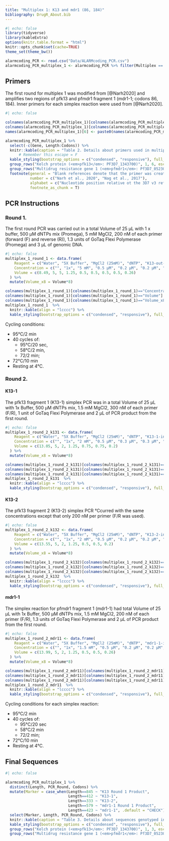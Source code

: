 ```yaml
---
title: "Multiplex 1: K13 and mdr1 (86, 184)"
bibliography: DrugR_About.bib
---
```


```r
#| echo: false
library(tidyverse)
library(kableExtra)
options(knitr.table.format = "html") 
knitr::opts_chunk$set(cache=TRUE)
theme_set(theme_bw())

alarmcoding_PCR <- read.csv("Data/ALARMcoding_PCR.csv")
alarmcoding_PCR_multiplex_1 <- alarmcoding_PCR %>% filter(Multiplex == 1)
```

## Primers

The first round for multiplex 1 was modified from [@Narh2020] and amplifies two regions of pfk13 and pfmdr1 fragment 1 (mdr1-1; codons 86, 184). Inner primers for each simplex reaction were used from [@Narh2020].

```r
#| echo: false

colnames(alarmcoding_PCR_multiplex_1)[colnames(alarmcoding_PCR_multiplex_1)=="Nucleotide.position"] <- "Nucleotide position"
colnames(alarmcoding_PCR_multiplex_1)[colnames(alarmcoding_PCR_multiplex_1)=="Sequence"] <- "Sequence (5' to 3')"
names(alarmcoding_PCR_multiplex_1)[6] <- paste0(names(alarmcoding_PCR_multiplex_1)[6],  footnote_marker_alphabet(1))

alarmcoding_PCR_multiplex_1 %>%
  select(-c(Gene, Length:Codons)) %>% 
  knitr::kable(caption = "Table 2. Details about primers used in multiplex 1 of the <em>ALARM</em>coding PCR genotyping protocol", align = "lcccc", escape = FALSE) %>% 
      # Remember this escape = F
  kable_styling(bootstrap_options = c("condensed", "responsive"), full_width = T) %>% 
  group_rows("Kelch protein (<em>pfk13</em>: PF3D7_1343700)", 1, 6, escape = FALSE) %>% 
  group_rows("Multidrug resistance gene 1 (<em>pfmdr1</em>: Pf3D7_0523000)", 7, 10, escape = FALSE) %>%
  footnote(general = "Blank references denote that the primer was created by this author. Manuscript in preparation.",
           number = c("Narh et al., 2020", "Nag et al., 2017"),
           alphabet = c("Nucleotide position relative ot the 3D7 v3 reference genome"),
           footnote_as_chunk = T)
```

## PCR Instructions

### Round 1.

The first round PCR was carried out in a total Volume of 25 μL with 1 x buffer, 500 μM dNTPs mix (Promega), 5 mM MgCl2, 200 nM of each primer (forward (F) and reverse (R)), 1.3 units of GoTaq Flexi Polymerase (Promega) and 3 μL of genomic DNA.

```r
#| echo: false
multiplex_1_round_1 <- data.frame(
    Reagent = c("Water", "5X Buffer", "MgCl2 (25mM)", "dNTP", "K13-out-F", "K13-out-R", "mdr1-1-out-F", "mdr1-1-out-R", "G2 Flexi Taq (5U/μL)"), 
    Concentration = c("", "1x", "5 mM", "0.5 μM", "0.2 μM", "0.2 μM", "0.2 μM", "0.2 μM", "1.3 U/μL"), 
    Volume = c(8.49, 5, 5, 1.25, 0.5, 0.5, 0.5, 0.5, 0.26)
  ) %>% 
  mutate(Volume_x8 = Volume*8)

colnames(multiplex_1_round_1)[colnames(multiplex_1_round_1)=="Concentration"] <- "Final Concentration"
colnames(multiplex_1_round_1)[colnames(multiplex_1_round_1)=="Volume"] <- "Volume x1 (μL)"
colnames(multiplex_1_round_1)[colnames(multiplex_1_round_1)=="Volume_x8"] <- "Volume x8 (μL)"
multiplex_1_round_1  %>% 
  knitr::kable(align = "lcccc") %>% 
  kable_styling(bootstrap_options = c("condensed", "responsive"), full_width = T)  
```

Cycling conditions:

-   95°C/2 min
-   40 cycles of:
    -   95°C/20 sec,
    -   58°C/2 min,
    -   72/2 min;
-   72°C/10 min
-   Resting at 4°C.

### Round 2.

::: panel-tabset
#### K13-1

The pfk13 fragment 1 (K13-1) simplex PCR was in a total Volume of 25 μL with 1x Buffer, 500 μM dNTPs mix, 1.5 mM MgCl2, 300 nM of each primer (F/R), 1 unit of GoTaq Flexi Polymerase and 2 μL of PCR product from the first round.

```r
#| echo: false
multiplex_1_round_2_k131 <- data.frame(
    Reagent = c("Water", "5X Buffer", "MgCl2 (25mM)", "dNTP", "K13-1-in-F", "K13-1-in-R", "G2 Flexi Taq (5U/μL)"), 
    Concentration = c("", "1x", "2 mM", "0.5 μM", "0.3 μM", "0.3 μM", "1 U/μL"), 
    Volume = c(13.05, 5, 2, 1.25, 0.75, 0.75, 0.2)
  ) %>% 
  mutate(Volume_x8 = Volume*8)

colnames(multiplex_1_round_2_k131)[colnames(multiplex_1_round_2_k131)=="Concentration"] <- "Final Concentration"
colnames(multiplex_1_round_2_k131)[colnames(multiplex_1_round_2_k131)=="Volume"] <- "Volume x1 (μL)"
colnames(multiplex_1_round_2_k131)[colnames(multiplex_1_round_2_k131)=="Volume_x8"] <- "Volume x8 (μL)"
multiplex_1_round_2_k131  %>% 
  knitr::kable(align = "lcccc") %>% 
  kable_styling(bootstrap_options = c("condensed", "responsive"), full_width = T)  
```

#### K13-2

The pfk13 fragment 2 (K13-2) simplex PCR °Ccurred with the same concentrations except that only 200 nM per primer (F/R was used).

```r
#| echo: false
multiplex_1_round_2_k132 <- data.frame(
    Reagent = c("Water", "5X Buffer", "MgCl2 (25mM)", "dNTP", "K13-2-in-F", "K13-2-in-R", "G2 Flexi Taq (5U/μL)"), 
    Concentration = c("", "1x", "2 mM", "0.5 μM", "0.2 μM", "0.2 μM", "1 U/μL"), 
    Volume = c(13.55, 5, 2, 1.25, 0.5, 0.5, 0.2)
  ) %>% 
  mutate(Volume_x8 = Volume*8)

colnames(multiplex_1_round_2_k132)[colnames(multiplex_1_round_2_k132)=="Concentration"] <- "Final Concentration"
colnames(multiplex_1_round_2_k132)[colnames(multiplex_1_round_2_k132)=="Volume"] <- "Volume x1 (μL)"
colnames(multiplex_1_round_2_k132)[colnames(multiplex_1_round_2_k132)=="Volume_x8"] <- "Volume x8 (μL)"
multiplex_1_round_2_k132  %>% 
  knitr::kable(align = "lcccc") %>% 
  kable_styling(bootstrap_options = c("condensed", "responsive"), full_width = T)  
```

#### mdr1-1

The simplex reaction for pfmdr1 fragment 1 (mdr1-1) had total Volume of 25 μL with 1x Buffer, 500 μM dNTPs mix, 1.5 mM MgCl2, 200 nM of each primer (F/R), 1.3 units of GoTaq Flexi Polymerase and 2 μL of PCR product from the first round.

```r
#| echo: false
multiplex_1_round_2_mdr11 <- data.frame(
    Reagent = c("Water", "5X Buffer", "MgCl2 (25mM)", "dNTP", "mdr1-1-in-F", "mdr1-1-in-R", "G2 Flexi Taq (5U/μL)"), 
    Concentration = c("", "1x", "1.5 mM", "0.5 μM", "0.2 μM", "0.2 μM", "1.3 U/μL"), 
    Volume = c(13.99, 5, 2, 1.25, 0.5, 0.5, 0.26)
  ) %>% 
  mutate(Volume_x8 = Volume*8)

colnames(multiplex_1_round_2_mdr11)[colnames(multiplex_1_round_2_mdr11)=="Concentration"] <- "Final Concentration"
colnames(multiplex_1_round_2_mdr11)[colnames(multiplex_1_round_2_mdr11)=="Volume"] <- "Volume x1 (μL)"
colnames(multiplex_1_round_2_mdr11)[colnames(multiplex_1_round_2_mdr11)=="Volume_x8"] <- "Volume x8 (μL)"
multiplex_1_round_2_mdr11  %>% 
  knitr::kable(align = "lcccc") %>% 
  kable_styling(bootstrap_options = c("condensed", "responsive"), full_width = T)  
```
:::

Cycling conditions for each simplex reaction:

-   95°C/2 min
-   40 cycles of:
    -   95°C/20 sec
    -   58°C/2 min
    -   72/2 min;
-   72°C/10 min
-   Resting at 4°C.

## Final Sequences

```r
#| echo: false

alarmcoding_PCR_multiplex_1 %>%
  distinct(Length, PCR_Round, Codons) %>% 
  mutate(Marker = case_when(Length==845 ~ "K13 Round 1 Product",
                            Length==412 ~ "K13-1",
                            Length==333 ~ "K13-2",
                            Length==579 ~ "mdr1-1 Round 1 Product",
                            Length==423 ~ "mdr1-1", .default = "CHECK")) %>%
  select(Marker, Length, PCR_Round, Codons) %>% 
  knitr::kable(caption = "Table 3. Details about sequences genotyped in the multiplex 1 of the <em>ALARM</em>coding protocol", align = "lcccc", escape = FALSE) %>% 
  kable_styling(bootstrap_options = c("condensed", "responsive"), full_width = T) %>% 
  group_rows("Kelch protein (<em>pfk13</em>: PF3D7_1343700)", 1, 3, escape = FALSE) %>% 
  group_rows("Multidrug resistance gene 1 (<em>pfmdr1</em>: Pf3D7_0523000)", 4, 5, escape = FALSE)
```

